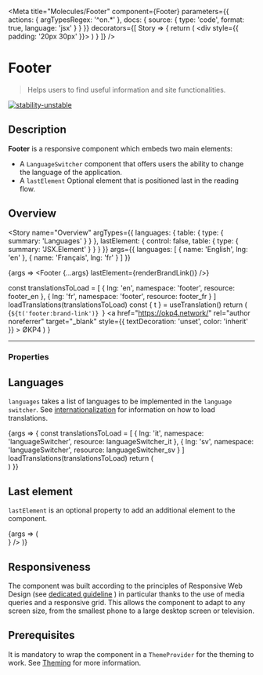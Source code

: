 
<Meta
  title="Molecules/Footer"
  component={Footer}
  parameters={{
    actions: { argTypesRegex: '^on.*' },
    docs: {
      source: {
        type: 'code',
        format: true,
        language: 'jsx'
      }
    }
  }}
  decorators={[
    Story => {
      return (
        <ThemeProvider>
          <div style={{ padding: '20px 30px' }}>
            <ThemeSwitcher />
          </div>
          <Story />
        </ThemeProvider>
      )
    }
  ]}
/>

# Footer

> Helps users to find useful information and site functionalities.

[![stability-unstable](https://img.shields.io/badge/stability-unstable-yellow.svg)](https://github.com/emersion/stability-badges#unstable)

## Description

**Footer** is a responsive component which embeds two main elements:

- A `LanguageSwitcher` component that offers users the ability to change the language of the application.
- A `lastElement` Optional element that is positioned last in the reading flow.

## Overview

<Story
  name="Overview"
  argTypes={{
    languages: {
      table: {
        type: { summary: 'Languages' }
      }
    },
    lastElement: {
      control: false,
      table: {
        type: { summary: 'JSX.Element' }
      }
    }
  }}
  args={{
    languages: [
      {
        name: 'English',
        lng: 'en'
      },
      {
        name: 'Français',
        lng: 'fr'
      }
    ]
  }}
>
  {args => <Footer {...args} lastElement={renderBrandLink()} />}
</Story>

  const translationsToLoad = [
    { lng: 'en', namespace: 'footer', resource: footer_en },
    { lng: 'fr', namespace: 'footer', resource: footer_fr }
  ]
  loadTranslations(translationsToLoad)
  const { t } = useTranslation()
  return (
    <Typography as="p" color="primary-invariant" fontSize="x-small" fontWeight="xlight" noWrap>
      {`${t('footer:brand-link')} `}
      <Typography color="primary-invariant" fontSize="x-small" fontWeight="bold">
        <a
          href="https://okp4.network/"
          rel="author noreferrer"
          target="_blank"
          style={{ textDecoration: 'unset', color: 'inherit' }}
        >
          ØKP4
        </a>
      </Typography>
    </Typography>
  )
}

---

### Properties

<ArgsTable story="Overview" />

## Languages

`languages` takes a list of languages to be implemented in the `language switcher`.
See <a href="?path=/docs/guidelines-internationalization--page">internationalization</a>
for information on how to load translations.

<Canvas>
  <Story name="Languages">
    {args => {
      const translationsToLoad = [
        { lng: 'it', namespace: 'languageSwitcher', resource: languageSwitcher_it },
        { lng: 'sv', namespace: 'languageSwitcher', resource: languageSwitcher_sv }
      ]
      loadTranslations(translationsToLoad)
      return (
        <Footer
          languages={[
            {
              name: 'English',
              lng: 'en'
            },
            {
              name: 'Français',
              lng: 'fr'
            },
            {
              name: 'Italiano',
              lng: 'it'
            },
            {
              name: 'Svenska',
              lng: 'sv'
            }
          ]}
        />
      )
    }}
  </Story>
</Canvas>

## Last element

`lastElement` is an optional property to add an additional element to the component.

<Canvas>
  <Story name="Last element">
    {args => (
      <Footer
        languages={[
          {
            name: 'English',
            lng: 'en'
          },
          {
            name: 'Français',
            lng: 'fr'
          }
        ]}
        lastElement={<Button label="ØKP4" />}
      />
    )}
  </Story>
</Canvas>

## Responsiveness

The component was built according to the principles of Responsive Web Design (see <a href="?path=/docs/guidelines-responsive-web-design--page">dedicated guideline</a> ) in particular thanks to the use of media queries and a responsive grid.
This allows the component to adapt to any screen size, from the smallest phone to a large desktop screen or television.

## Prerequisites

It is mandatory to wrap the component in a `ThemeProvider` for the theming to work.
See <a href="?path=/docs/atoms-brand-identity-theming--theming">Theming</a> for more information.
